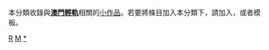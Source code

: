 {{Catnav|頁面分類|地理|地下空間|城市轨道交通|亞洲城市軌道交通|澳門輕軌}}
{{hiddencat}}
{{WPSS-cat}}
本分類收錄與'''[[澳門輕軌|澳門輕軌]]'''相關的[[Wikipedia:小作品|小作品]]。若要將條目加入本分類下，請加入'''{{tl|MO-rail-stub}}'''，或者'''{{tl|澳門輕軌小作品}}'''模板。

[[Category:澳門小作品|R]]
[[Category:中國鐵路小作品|M]]
[[Category:澳門輕軌|*]]